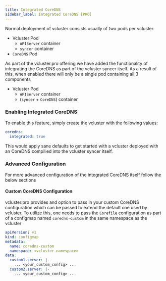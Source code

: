```yaml
---
title: Integrated CoreDNS
sidebar_label: Integrated CoreDNS [PRO]
---
```


Normal deployment of vcluster consists usually of two pods per vcluster:
- Vcluster Pod
    - `APIServer` container 
    - `syncer` container
- `CoreDNS` Pod

As part of the vcluster.pro offering we have added the functionality of integrating the
CoreDNS as part of the vcluster syncer itself. As a result of this, when enabled there will only be
a single pod containing all 3 components 
- Vcluster Pod
    - `APIServer` container
    - (`syncer` + `CoreDNS`) container

### Enabling Integrated CoreDNS

To enable this feature, simply create the vcluster with the following values:

```yaml
coredns:
  integrated: true
```

This would apply sane defaults to get started with a vcluster deployed with an CoreDNS compilied into
the vcluster syncer itself.

### Advanced Configuration

For more advanced configuration of the integrated CoreDNS itself follow the below sections

#### Custom CoreDNS Configuration

vcluster.pro provides and option to pass in your custom CoreDNS configuration which can be passed to extend the default one used by vcluster.
To utilize this, one needs to pass the `Corefile` configuration as part of a configmap named `coredns-custom` in the same namespace as the vcluster

```yaml
apiVersion: v1
kind: configmap
metadata:
  name: coredns-custom
  namespace: <vcluster-namespace>
data:
  custom1.server: |-
    ... <your_custom_config> ...
  custom2.server: |-
    ... <your_custom_config> ...
```
